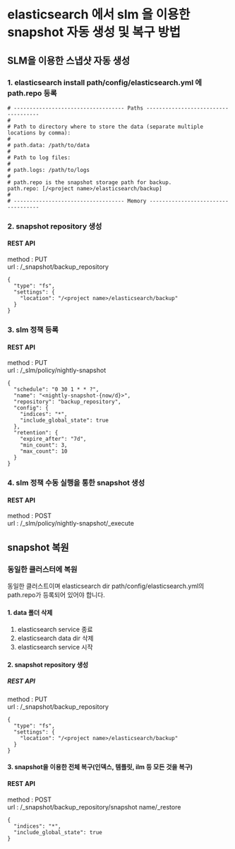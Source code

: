 # elasticsearch 에서 slm 을 이용한 snapshot 자동 생성 및 복구 방법

## SLM을 이용한 스냅샷 자동 생성

### 1\. elasticsearch install path/config/elasticsearch.yml 에 path.repo 등록

```
# ----------------------------------- Paths ------------------------------------
#
# Path to directory where to store the data (separate multiple locations by comma):
#
# path.data: /path/to/data
#
# Path to log files:
#
# path.logs: /path/to/logs
#
# path.repo is the snapshot storage path for backup.
path.repo: [/<project name>/elasticsearch/backup]
#
# ----------------------------------- Memory -----------------------------------
```

### 2\. snapshot repository 생성

#### REST API

method : PUT  
url : /\_snapshot/backup\_repository

```
{
  "type": "fs",
  "settings": {
    "location": "/<project name>/elasticsearch/backup"
  }
}
```

### 3\. slm 정책 등록

#### REST API

method : PUT  
url : /\_slm/policy/nightly-snapshot

```
{
  "schedule": "0 30 1 * * ?",
  "name": "<nightly-snapshot-{now/d}>",
  "repository": "backup_repository",
  "config": {
    "indices": "*",
    "include_global_state": true
  },
  "retention": {
    "expire_after": "7d",
    "min_count": 3,
    "max_count": 10
  }
}
```

### 4\. slm 정책 수동 실행을 통한 snapshot 생성

#### REST API

method : POST  
url : /\_slm/policy/nightly-snapshot/\_execute

## snapshot 복원

### 동일한 클러스터에 복원

동일한 클러스트이며 elasticsearch dir path/config/elasticsearch.yml의 path.repo가 등록되어 있어야 합니다.

#### 1\. data 폴더 삭제

1.  elasticsearch service 종료
2.  elasticsearch data dir 삭제
3.  elasticsearch service 시작

#### 2\. snapshot repository 생성

##### REST API

method : PUT  
url : /\_snapshot/backup\_repository

```
{
  "type": "fs",
  "settings": {
    "location": "/<project name>/elasticsearch/backup"
  }
}
```

#### 3\. snapshot을 이용한 전체 복구(인덱스, 템플릿, ilm 등 모든 것을 복구)

#### REST API

method : POST  
url : /\_snapshot/backup\_repository/snapshot name/\_restore

```
{
  "indices": "*",
  "include_global_state": true
}
```